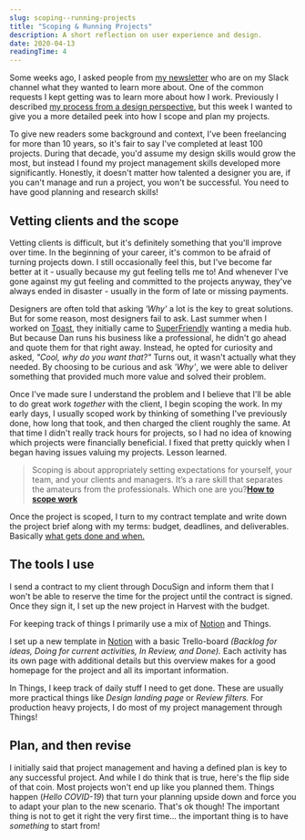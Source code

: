 ```yaml
---
slug: scoping--running-projects
title: "Scoping & Running Projects"
description: A short reflection on user experience and design.
date: 2020-04-13
readingTime: 4
---
```


Some weeks ago, I asked people from <a href="/newsletter">my newsletter</a> who are on my Slack channel what they wanted to learn more about. One of the common requests I kept getting was to learn more about how I work. Previously I described <a href="/how-i-design/">my process from a design perspective</a>, but this week I wanted to give you a more detailed peek into how I scope and plan my projects.  

To give new readers some background and context, I've been freelancing for more than 10 years, so it's fair to say I've completed at least 100 projects. During that decade, you'd assume my design skills would grow the most, but instead I found my project management skills developed more significantly. Honestly, it doesn't matter how talented a designer you are, if you can't manage and run a project, you won't be successful. You need to have good planning and research skills!

## Vetting clients and the scope

Vetting clients is difficult, but it's definitely something that you'll improve over time. In the beginning of your career, it's common to be afraid of turning projects down. I still occasionally feel this, but I've become far better at it - usually because my gut feeling tells me to! And whenever I've gone against my gut feeling and committed to the projects anyway, they've always ended in disaster - usually in the form of late or missing payments.

Designers are often told that asking _'Why'_ a lot is the key to great solutions. But for some reason, most designers fail to ask. Last summer when I worked on <a href="/case/toast">Toast</a>, they initially came to <a href="https://superfriendlydesign.systems">SuperFriendly</a> wanting a media hub. But because Dan runs his business like a professional, he didn't go ahead and quote them for that right away. Instead, he opted for curiosity and asked, _"Cool, why do you want that?"_ Turns out, it wasn't actually what they needed. By choosing to be curious and ask _'Why'_, we were able to deliver something that provided much more value and solved their problem.

Once I've made sure I understand the problem and I believe that I'll be able to do great work _together_ with the client, I begin scoping the work. In my early days, I usually scoped work by thinking of something I've previously done, how long that took, and then charged the client roughly the same.  At that time I didn't really track hours for projects, so I had no idea of knowing which projects were financially beneficial. I fixed that pretty quickly when I began having issues valuing my projects. Lesson learned.

>Scoping is about appropriately setting expectations for yourself, your team, and your clients and managers. It’s a rare skill that separates the amateurs from the professionals. Which one are you?**<a href="http://danmall.me/articles/how-to-scope-work/">How to scope work</a>**

Once the project is scoped, I turn to my contract template and write down the project brief along with my terms: budget, deadlines, and deliverables. Basically <a href="/work-with-me">what gets done and when.</a>

## The tools I use

I send a contract to my client through DocuSign and inform them that I won't be able to reserve the time for the project until the contract is signed. Once they sign it, I set up the new project in Harvest with the budget.

For keeping track of things I primarily use a mix of <a href="https://www.notion.so/?r=a3b4edc52f61492aab6c770f4c9f8dbf">Notion</a> and Things.

I set up a new template in <a href="https://www.notion.so/?r=a3b4edc52f61492aab6c770f4c9f8dbf">Notion</a> with a basic Trello-board _(Backlog for ideas, Doing for current activities, In Review, and Done)._ Each activity has its own page with additional details but this overview makes for a good homepage for the project and all its important information.

In Things, I keep track of daily stuff I need to get done. These are usually more practical things like *Design landing page* or *Review filters.* For production heavy projects, I do most of my project management through Things!

## Plan, and then revise

I initially said that project management and having a defined plan is key to any successful project. And while I do think that is true, here's the flip side of that coin. Most projects won't end up like you planned them. Things happen (_Hello COVID-19_) that turn your planning upside down and force you to adapt your plan to the new scenario. That's ok though! The important thing is not to get it right the very first time... the important thing is to have _something_ to start from!